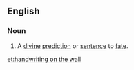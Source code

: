 ==English==
{{wikipedia|The writing on the wall}}

===Noun===
{{en-noun|head=[[handwriting]] [[on]] [[the]] [[wall]]|-}}

# {{idiomatic}} {{form of|alternative form|writing on the wall}} A [[divine]] [[prediction]] or [[sentence]] to [[fate]].

[[et:handwriting on the wall]]